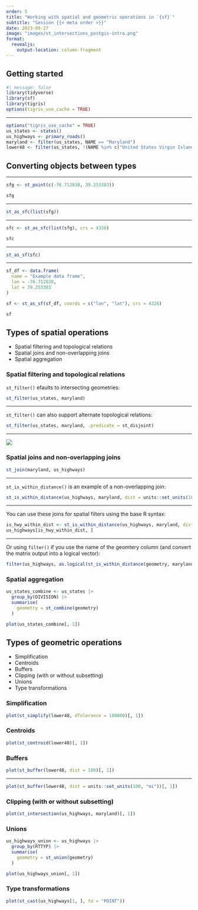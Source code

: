 ```yaml
---
order: 5
title: "Working with spatial and geometric operations in `{sf}`"
subtitle: "Session {{< meta order >}}"
date: 2023-09-27
image: "images/st_intersections_postgis-intro.png"
format: 
  revealjs:
    output-location: column-fragment
---
```


## Getting started

```r
#| message: false
library(tidyverse)
library(sf)
library(tigris)
options(tigris_use_cache = TRUE)
```

----

```r
options("tigris_use_cache" = TRUE)
us_states <- states()
us_highways <- primary_roads()
maryland <- filter(us_states, NAME == "Maryland")
lower48 <- filter(us_states, !(NAME %in% c("United States Virgin Islands", "Commonwealth of the Northern Mariana Islands", "Guam", "Alaska", "American Samoa", "Puerto Rico", "Hawaii")))
```

## Converting objects between types

----

```r
sfg <- st_point(c(-76.712838, 39.253383))

sfg
```

----

```r
st_as_sfc(list(sfg))
```

----

```r
sfc <- st_as_sfc(list(sfg), crs = 4326)

sfc
```

----

```r
st_as_sf(sfc)
```

----

```r
sf_df <- data.frame(
  name = "Example data frame",
  lon = -76.712838,
  lat = 39.253383
)

sf <- st_as_sf(sf_df, coords = c("lon", "lat"), crs = 4326)

sf
```

## Types of spatial operations

- Spatial filtering and topological relations
- Spatial joins and non-overlapping joins
- Spatial aggregation

### Spatial filtering and topological relations

`st_filter()` efaults to intersecting geometries:

```r
st_filter(us_states, maryland)
```

-----

`st_filter()` can also support alternate topological relations:

```r
st_filter(us_states, maryland, .predicate = st_disjoint)
```

-----

![](https://r.geocompx.org/04-spatial-operations_files/figure-html/relations-1.png)

### Spatial joins and non-overlapping joins

```r
st_join(maryland, us_highways)
```

----

`st_is_within_distance()` is an example of a non-overlapping join:

```r
st_is_within_distance(us_highways, maryland, dist = units::set_units(100, "mi"))
```

----

You can use these joins for spatial filters using the base R syntax:

```r
is_hwy_within_dist <- st_is_within_distance(us_highways, maryland, dist = units::set_units(100, "mi"), sparse = FALSE)
us_highways[is_hwy_within_dist, ]
```

----

Or using `filter()` if you use the name of the geomtery column (and convert the matrix output into a logical vector):

```r
filter(us_highways, as.logical(st_is_within_distance(geometry, maryland, dist = units::set_units(100, "mi"), sparse = FALSE)))
```

### Spatial aggregation

```r
us_states_combine <- us_states |>
  group_by(DIVISION) |>
  summarise(
    geometry = st_combine(geometry)
  )

plot(us_states_combine[, 1])
```

## Types of geometric operations

- Simplification
- Centroids
- Buffers
- Clipping (with or without subsetting)
- Unions
- Type transformations

### Simplification

```r
plot(st_simplify(lower48, dTolerance = 100000)[, 1])
```

### Centroids

```r
plot(st_centroid(lower48)[, 1])
```

### Buffers

```r
plot(st_buffer(lower48, dist = 100)[, 1])
```

-----

```r
plot(st_buffer(lower48, dist = units::set_units(100, "mi"))[, 1])
```

### Clipping (with or without subsetting)

```r
plot(st_intersection(us_highways, maryland)[, 1])
```

### Unions

```r
us_highways_union <- us_highways |>
  group_by(RTTYP) |>
  summarise(
    geometry = st_union(geometry)
  )

plot(us_highways_union[, 1])
```

### Type transformations

```r
plot(st_cast(us_highways[1, ], to = "POINT"))
```

